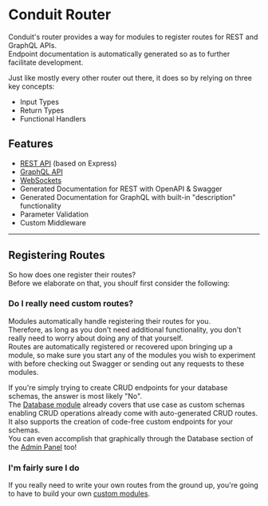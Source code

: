 # Conduit Router

Conduit's router provides a way for modules to register routes for REST and GraphQL APIs.<br />
Endpoint documentation is automatically generated so as to further facilitate development.

Just like mostly every other router out there, it does so by relying on three key concepts:

- Input Types
- Return Types
- Functional Handlers

## Features

- [REST API](rest) (based on Express)
- [GraphQL API](graphql)
- [WebSockets](sockets)
- Generated Documentation for REST with OpenAPI & Swagger
- Generated Documentation for GraphQL with built-in "description" functionality
- Parameter Validation
- Custom Middleware

-------------------------------------------------

## Registering Routes

So how does one register their routes?<br />
Before we elaborate on that, you shoulf first consider the following:

### Do I really need custom routes?

Modules automatically handle registering their routes for you.<br />
Therefore, as long as you don't need additional functionality, you don't really need to worry about doing any of that yourself.<br />
Routes are automatically registered or recovered upon bringing up a module, 
so make sure you start any of the modules you wish to experiment with before checking out Swagger or sending out any requests to these modules.

If you're simply trying to create CRUD endpoints for your database schemas, the answer is most likely "No".<br />
The [Database module](../modules/database) already covers that use case as custom schemas enabling CRUD operations already come with auto-generated CRUD routes.<br />
It also supports the creation of code-free custom endpoints for your schemas.<br />
You can even accomplish that graphically through the Database section of the [Admin Panel](../get-started/admin-panel) too!

### I'm fairly sure I do

If you really need to write your own routes from the ground up, you're going to have to build your own [custom modules](../modules#custom-modules).
